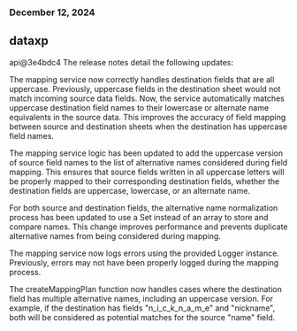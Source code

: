 ### December 12, 2024
## dataxp

api@3e4bdc4
The release notes detail the following updates:

The mapping service now correctly handles destination fields that are all uppercase. Previously, uppercase fields in the destination sheet would not match incoming source data fields. Now, the service automatically matches uppercase destination field names to their lowercase or alternate name equivalents in the source data. This improves the accuracy of field mapping between source and destination sheets when the destination has uppercase field names.

The mapping service logic has been updated to add the uppercase version of source field names to the list of alternative names considered during field mapping. This ensures that source fields written in all uppercase letters will be properly mapped to their corresponding destination fields, whether the destination fields are uppercase, lowercase, or an alternate name.

For both source and destination fields, the alternative name normalization process has been updated to use a Set instead of an array to store and compare names. This change improves performance and prevents duplicate alternative names from being considered during mapping.

The mapping service now logs errors using the provided Logger instance. Previously, errors may not have been properly logged during the mapping process.

The createMappingPlan function now handles cases where the destination field has multiple alternative names, including an uppercase version. For example, if the destination has fields "n_i_c_k_n_a_m_e" and "nickname", both will be considered as potential matches for the source "name" field.